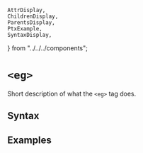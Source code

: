    AttrDisplay,
    ChildrenDisplay,
    ParentsDisplay,
    PtxExample,
    SyntaxDisplay,
} from "../../../components";

# `<eg>`

Short description of what the `<eg>` tag does.

## Syntax

<SyntaxDisplay name="eg" />

## Examples

    